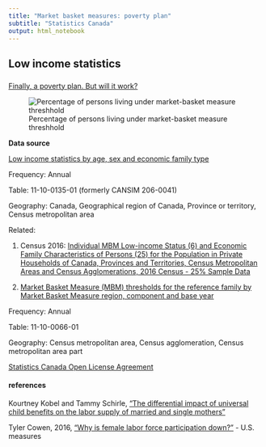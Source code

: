 ```yaml
---
title: "Market basket measures: poverty plan"
subtitle: "Statistics Canada"
output: html_notebook
---
```



## Low income statistics

### 

[Finally, a poverty plan. But will it work?](https://www.macleans.ca/economy/economicanalysis/the-most-important-charts-to-watch-in-2019/)



![Percentage of persons living under market-basket measure threshhold](Lindsay-Tedds-poverty.png)


**Data source**

[Low income statistics by age, sex and economic family type](https://www150.statcan.gc.ca/t1/tbl1/en/tv.action?pid=1110013501)

Frequency: Annual

Table: 11-10-0135-01 (formerly CANSIM 206-0041)

Geography: Canada, Geographical region of Canada, Province or territory, Census metropolitan area





Related:

1. Census 2016: [Individual MBM Low-income Status (6) and Economic Family Characteristics of Persons (25) for the Population in Private Households of Canada, Provinces and Territories, Census Metropolitan Areas and Census Agglomerations, 2016 Census - 25% Sample Data](https://www12.statcan.gc.ca/census-recensement/2016/dp-pd/dt-td/Rp-eng.cfm?LANG=E&APATH=3&DETAIL=0&DIM=0&FL=A&FREE=0&GC=0&GID=0&GK=0&GRP=1&PID=110727&PRID=10&PTYPE=109445&S=0&SHOWALL=0&SUB=999&Temporal=2016,2017&THEME=119&VID=0&VNAMEE=&VNAMEF=)


2. [Market Basket Measure (MBM) thresholds for the reference family by Market Basket Measure region, component and base year](https://www150.statcan.gc.ca/t1/tbl1/en/tv.action?pid=1110006601)

Frequency: Annual

Table: 11-10-0066-01

Geography: Census metropolitan area, Census agglomeration, Census metropolitan area part


[Statistics Canada Open License Agreement](http://www.statcan.gc.ca/eng/reference/licence)




#### references

Kourtney Kobel and Tammy Schirle, ["The differential impact of universal child benefits on the labor supply of married and single mothers"](http://www.lcerpa.org/public/papers/LCERPA_2015_11.pdf)

Tyler Cowen, 2016, ["Why is female labor force participation down?"](http://marginalrevolution.com/marginalrevolution/2016/11/female-labor-force-participation.html) - U.S. measures


